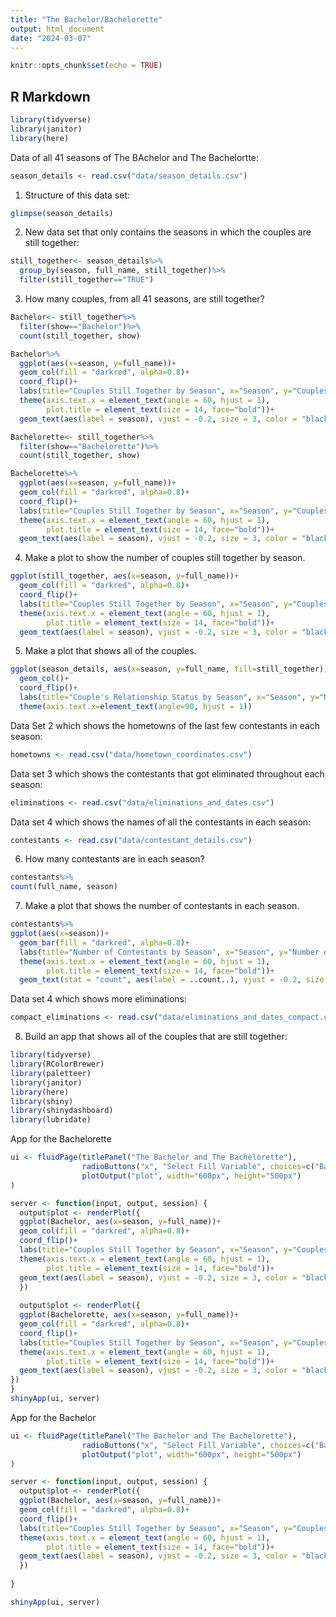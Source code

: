 ```yaml
---
title: "The Bachelor/Bachelorette"
output: html_document
date: "2024-03-07"
---
```


```r
knitr::opts_chunk$set(echo = TRUE)
```

## R Markdown
```r
library(tidyverse)
library(janitor)
library(here)
```

Data of all 41 seasons of The BAchelor and The Bachelortte:
```r
season_details <- read.csv("data/season_details.csv")
```

1. Structure of this data set:
```r
glimpse(season_details)
```

2. New data set that only contains the seasons in which the couples are still together:
```r
still_together<- season_details%>%
  group_by(season, full_name, still_together)%>%
  filter(still_together=="TRUE")
```

3. How many couples, from all 41 seasons, are still together?
```r
Bachelor<- still_together%>%
  filter(show=="Bachelor")%>%
  count(still_together, show)
```

```r
Bachelor%>%
  ggplot(aes(x=season, y=full_name))+
  geom_col(fill = "darkred", alpha=0.8)+
  coord_flip()+
  labs(title="Couples Still Together by Season", x="Season", y="Couples")+
  theme(axis.text.x = element_text(angle = 60, hjust = 1),
        plot.title = element_text(size = 14, face="bold"))+
  geom_text(aes(label = season), vjust = -0.2, size = 3, color = "black")
```

```r
Bachelorette<- still_together%>%
  filter(show=="Bachelorette")%>%
  count(still_together, show)
```

```r
Bachelorette%>%
  ggplot(aes(x=season, y=full_name))+
  geom_col(fill = "darkred", alpha=0.8)+
  coord_flip()+
  labs(title="Couples Still Together by Season", x="Season", y="Couples")+
  theme(axis.text.x = element_text(angle = 60, hjust = 1),
        plot.title = element_text(size = 14, face="bold"))+
  geom_text(aes(label = season), vjust = -0.2, size = 3, color = "black")
```


4. Make a plot to show the number of couples still together by season. 
```r
ggplot(still_together, aes(x=season, y=full_name))+
  geom_col(fill = "darkred", alpha=0.8)+
  coord_flip()+
  labs(title="Couples Still Together by Season", x="Season", y="Couples")+
  theme(axis.text.x = element_text(angle = 60, hjust = 1),
        plot.title = element_text(size = 14, face="bold"))+
  geom_text(aes(label = season), vjust = -0.2, size = 3, color = "black")
```

5. Make a plot that shows all of the couples.
```r
ggplot(season_details, aes(x=season, y=full_name, fill=still_together))+
  geom_col()+
  coord_flip()+
  labs(title="Couple's Relationship Status by Season", x="Season", y="Name of Bachelor/Bachelorette")+
  theme(axis.text.x=element_text(angle=90, hjust = 1))
```

Data Set 2 which shows the hometowns of the last few contestants in each season:
```r
hometowns <- read.csv("data/hometown_coordinates.csv")
```

Data set 3 which shows the contestants that got eliminated throughout each season:
```r
eliminations <- read.csv("data/eliminations_and_dates.csv")
```

Data set 4 which shows the names of all the contestants in each season:
```r
contestants <- read.csv("data/contestant_details.csv")
```

6. How many contestants are in each season?
```r
contestants%>%
count(full_name, season)
```

7. Make a plot that shows the number of contestants in each season.
```r
contestants%>%
ggplot(aes(x=season))+
  geom_bar(fill = "darkred", alpha=0.8)+
  labs(title="Number of Contestants by Season", x="Season", y="Number of Contestants")+
  theme(axis.text.x = element_text(angle = 60, hjust = 1),
        plot.title = element_text(size = 14, face="bold"))+
  geom_text(stat = "count", aes(label = ..count..), vjust = -0.2, size = 3, color = "black")
```

Data set 4 which shows more eliminations:
```r
compact_eliminations <- read.csv("data/eliminations_and_dates_compact.csv") 
```

8. Build an app that shows all of the couples that are still together:

```r
library(tidyverse)
library(RColorBrewer)
library(paletteer)
library(janitor)
library(here)
library(shiny)
library(shinydashboard)
library(lubridate)
```

App for the Bachelorette
```r
ui <- fluidPage(titlePanel("The Bachelor and The Bachelorette"),
                radioButtons("x", "Select Fill Variable", choices=c("Bachelor", "Bachelorette"), selected="Bachelor"),
                plotOutput("plot", width="600px", height="500px")
)

server <- function(input, output, session) {
  output$plot <- renderPlot({
  ggplot(Bachelor, aes(x=season, y=full_name))+
  geom_col(fill = "darkred", alpha=0.8)+
  coord_flip()+
  labs(title="Couples Still Together by Season", x="Season", y="Couples")+
  theme(axis.text.x = element_text(angle = 60, hjust = 1),
        plot.title = element_text(size = 14, face="bold"))+
  geom_text(aes(label = season), vjust = -0.2, size = 3, color = "black")
  })
  
  output$plot <- renderPlot({
  ggplot(Bachelorette, aes(x=season, y=full_name))+
  geom_col(fill = "darkred", alpha=0.8)+
  coord_flip()+
  labs(title="Couples Still Together by Season", x="Season", y="Couples")+
  theme(axis.text.x = element_text(angle = 60, hjust = 1),
        plot.title = element_text(size = 14, face="bold"))+
  geom_text(aes(label = season), vjust = -0.2, size = 3, color = "black")
})
}
shinyApp(ui, server)
```

App for the Bachelor
```r
ui <- fluidPage(titlePanel("The Bachelor and The Bachelorette"),
                radioButtons("x", "Select Fill Variable", choices=c("Bachelor", "Bachelorette"), selected="Bachelor"),
                plotOutput("plot", width="600px", height="500px")
)

server <- function(input, output, session) {
  output$plot <- renderPlot({
  ggplot(Bachelor, aes(x=season, y=full_name))+
  geom_col(fill = "darkred", alpha=0.8)+
  coord_flip()+
  labs(title="Couples Still Together by Season", x="Season", y="Couples")+
  theme(axis.text.x = element_text(angle = 60, hjust = 1),
        plot.title = element_text(size = 14, face="bold"))+
  geom_text(aes(label = season), vjust = -0.2, size = 3, color = "black")
  })
  
}

shinyApp(ui, server)
```


